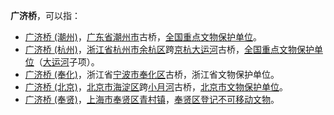 '''广济桥'''，可以指：

*[[广济桥_(潮州)|广济桥 (潮州)]]，[[广东省|广东省]][[潮州市|潮州市]]古桥，[[全国重点文物保护单位|全国重点文物保护单位]]。
*[[广济桥_(杭州)|广济桥 (杭州)]]，[[浙江省|浙江省]][[杭州市|杭州市]][[余杭区|余杭区]]跨[[京杭大运河|京杭大运河]]古桥，[[全国重点文物保护单位|全国重点文物保护单位]]（[[大运河|大运河]]子项）。
*[[广济桥_(奉化)|广济桥 (奉化)]]，浙江省[[宁波市|宁波市]][[奉化区|奉化区]]古桥，浙江省文物保护单位。
*[[广济桥_(北京)|广济桥 (北京)]]，[[北京市|北京市]][[海淀区|海淀区]]跨[[小月河|小月河]]古桥，[[北京市文物保护单位|北京市文物保护单位]]。
*[[广济桥_(奉贤)|广济桥 (奉贤)]]，[[上海市|上海市]][[奉贤区|奉贤区]][[青村镇|青村镇]]，[[奉贤区文物保护单位|奉贤区登记不可移动文物]]。

{{Disambiguation|Cat=三字橋梁消歧義}}